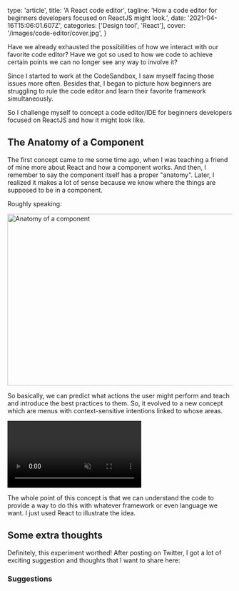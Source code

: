 
  type: 'article',
  title: 'A React code editor',
  tagline:
    'How a code editor for beginners developers focused on ReactJS might look.',
  date: '2021-04-16T15:06:01.607Z',
  categories: ['Design tool', 'React'],
  cover: '/images/code-editor/cover.jpg',
}

Have we already exhausted the possibilities of how we interact with our favorite code editor? Have we got so used to how we code to achieve certain points we can no longer see any way to involve it?

Since I started to work at the CodeSandbox, I saw myself facing those issues more often. Besides that, I began to picture how beginners are struggling to rule the code editor and learn their favorite framework simultaneously.

So I challenge myself to concept a code editor/IDE for beginners developers focused on ReactJS and how it might look like.

## The Anatomy of a Component

The first concept came to me some time ago, when I was teaching a friend of mine more about React and how a component works. And then, I remember to say the component itself has a proper "anatomy". Later, I realized it makes a lot of sense because we know where the things are supposed to be in a component.

Roughly speaking:

<img
  src="/images/code-editor/anatomy.jpg"
  alt="Anatomy of a component"
  width="783"
  height="385"
/>

So basically, we can predict what actions the user might perform and teach and introduce the best practices to them. So, it evolved to a new concept which are menus with context-sensitive intentions linked to whose areas.

<video autoPlay muted playsInline>
  <source src="/images/code-editor/ide-concept.mp4" type="video/mp4" />
</video>

The whole point of this concept is that we can understand the code to provide a way to do this with whatever framework or even language we want. I just used React to illustrate the idea.

## Some extra thoughts

Definitely, this experiment worthed! After posting on Twitter, I got a lot of exciting suggestion and thoughts that I want to share here:

### Suggestions

<Tweet tweetId="1393468932569411586" />
<Tweet tweetId="1393536281704083458" />
<Tweet tweetId="1393340305475358720" />
